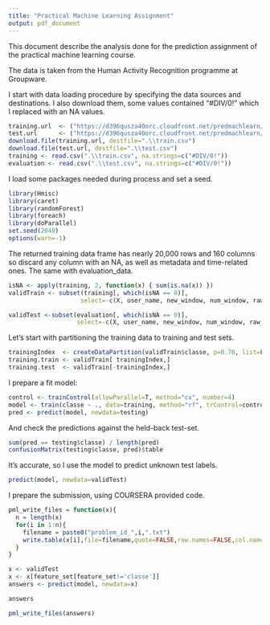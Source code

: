 ```yaml
---
title: "Practical Machine Learning Assignment"
output: pdf_document
---
```

This document describe the analysis done for the prediction assignment of the practical machine learning course.

The data is taken from the Human Activity Recognition programme at Groupware.

I start with data loading procedure by specifying the data sources and destinations.
I also download them, some values contained  "#DIV/0!" which I replaced with an NA values.

```r
training.url  <- ("https://d396qusza40orc.cloudfront.net/predmachlearn/pml-training.csv")
test.url      <- ("https://d396qusza40orc.cloudfront.net/predmachlearn/pml-testing.csv")
download.file(training.url, destfile=".\\train.csv")
download.file(test.url, destfile=".\\test.csv")
training <- read.csv(".\\train.csv", na.strings=c("#DIV/0!"))
evaluation <- read.csv(".\\test.csv", na.strings=c("#DIV/0!"))
```

I load some packages needed during process and set a seed.
```r
library(Hmisc)
library(caret)
library(randomForest)
library(foreach)
library(doParallel)
set.seed(2048)
options(warn=-1)
```

The returned training data frame has nearly 20,000 rows and 160 columns so discard any column with an NA, as well as metadata and time-related ones. The same with evaluation_data.
```r
isNA <- apply(training, 2, function(x) { sum(is.na(x)) })
validTrain <- subset(training[, which(isNA == 0)], 
                    select=-c(X, user_name, new_window, num_window, raw_timestamp_part_1, raw_timestamp_part_2, cvtd_timestamp))

validTest <-subset(evaluation[, which(isNA == 0)], 
                   select=-c(X, user_name, new_window, num_window, raw_timestamp_part_1, raw_timestamp_part_2, cvtd_timestamp))


```
Let's start with partitioning the training data to training and test sets.

```r
trainingIndex  <- createDataPartition(validTrain$classe, p=0.70, list=FALSE)
training.train <- validTrain[ trainingIndex,]
training.test  <- validTrain[-trainingIndex,]

```
I prepare a fit model:

```r
control <- trainControl(allowParallel=T, method="cv", number=4)
model <- train(classe ~ ., data=training, method="rf", trControl=control)
pred <- predict(model, newdata=testing)

```

And check the predictions against the held-back test-set.

```r
sum(pred == testing$classe) / length(pred)
confusionMatrix(testing$classe, pred)$table
```

It's accurate, so I use the model to predict unknown test labels. 
```r
predict(model, newdata=validTest)
```

I prepare the submission, using COURSERA provided code.

```r
pml_write_files = function(x){
  n = length(x)
  for(i in 1:n){
    filename = paste0("problem_id_",i,".txt")
    write.table(x[i],file=filename,quote=FALSE,row.names=FALSE,col.names=FALSE)
  }
}

x <- validTest
x <- x[feature_set[feature_set!='classe']]
answers <- predict(model, newdata=x)

answers

pml_write_files(answers)
```